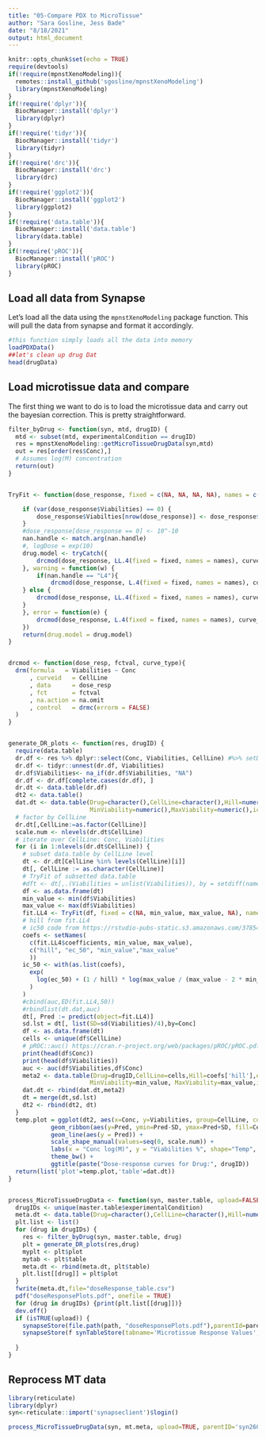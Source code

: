 ```yaml
---
title: "05-Compare PDX to MicroTissue"
author: "Sara Gosline, Jess Bade"
date: "8/18/2021"
output: html_document
---
```


```r
knitr::opts_chunk$set(echo = TRUE)
require(devtools)
if(!require(mpnstXenoModeling)){
  remotes::install_github('sgosline/mpnstXenoModeling')
  library(mpnstXenoModeling)
}
if(!require('dplyr')){
  BiocManager::install('dplyr')
  library(dplyr)
}
if(!require('tidyr')){
  BiocManager::install('tidyr')
  library(tidyr)
}
if(!require('drc')){
  BiocManager::install('drc')
  library(drc)
}
if(!require('ggplot2')){
  BiocManager::install('ggplot2')
  library(ggplot2)
}
if(!require('data.table')){
  BiocManager::install('data.table')
  library(data.table)
}
if(!require('pROC')){
  BiocManager::install('pROC')
  library(pROC)
}
```

## Load all data from Synapse

Let's load all the data using the `mpnstXenoModeling` package function. This will pull the data from synapse and format it accordingly.

```r
#this function simply loads all the data into memory
loadPDXData()
##let's clean up drug Dat
head(drugData)

```

## Load microtissue data and compare
The first thing we want to do is to load the microtissue data and carry out the bayesian correction. This is pretty straightforward.

```r

filter_byDrug <- function(syn, mtd, drugID) {
  mtd <- subset(mtd, experimentalCondition == drugID)
  res = mpnstXenoModeling::getMicroTissueDrugData(syn,mtd)
  out = res[order(res$Conc),]
  # Assumes log(M) concentration
  return(out)
}


TryFit <- function(dose_response, fixed = c(NA, NA, NA, NA), names = c(NA, NA, NA, NA), nan.handle = c("LL4", "L4"), curve_type){

    if (var(dose_response$Viabilities) == 0) {
        dose_response$Viabilties[nrow(dose_response)] <- dose_response$Viabilities[nrow(dose_response)] + 10^-10
    }
    #dose_response[dose_response == 0] <- 10^-10
    nan.handle <- match.arg(nan.handle)
    #, logDose = exp(10)
    drug.model <- tryCatch({
        drcmod(dose_response, LL.4(fixed = fixed, names = names), curve_type)
    }, warning = function(w) {
        if(nan.handle == "L4"){
            drcmod(dose_response, L.4(fixed = fixed, names = names), curve_type)
    } else {
        drcmod(dose_response, LL.4(fixed = fixed, names = names), curve_type)
    }
    }, error = function(e) {
        drcmod(dose_response, L.4(fixed = fixed, names = names), curve_type)
    })
    return(drug.model = drug.model)
}


drcmod <- function(dose_resp, fctval, curve_type){
  drm(formula   = Viabilities ~ Conc
      , curveid   = CellLine
      , data      = dose_resp
      , fct       = fctval
      , na.action = na.omit
      , control   = drmc(errorm = FALSE)
  )
}


generate_DR_plots <- function(res, drugID) {
  require(data.table)
  dr.df <- res %>% dplyr::select(Conc, Viabilities, CellLine) #%>% setDT()
  dr.df <- tidyr::unnest(dr.df, Viabilities)
  dr.df$Viabilities<- na_if(dr.df$Viabilities, "NA")
  dr.df <- dr.df[complete.cases(dr.df), ]
  dr.dt <- data.table(dr.df)
  dt2 <- data.table()
  dat.dt <- data.table(Drug=character(),CellLine=character(),Hill=numeric(),ec50=numeric(),
                       MinViability=numeric(),MaxViability=numeric(),ic50=numeric(),auc=numeric())
  # factor by CellLine
  dr.dt[,CellLine:=as.factor(CellLine)]
  scale.num <- nlevels(dr.dt$CellLine)
  # iterate over CellLine: Conc, Viabilities
  for (i in 1:nlevels(dr.dt$CellLine)) {
    # subset data.table by CellLine level
    dt <- dr.dt[CellLine %in% levels(CellLine)[i]]
    dt[, CellLine := as.character(CellLine)]
    # TryFit of subsetted data.table
    #dft <- dt[,.(Viabilities = unlist(Viabilities)), by = setdiff(names(dt), 'Viabilities')]
    df <- as.data.frame(dt)
    min_value <- min(df$Viabilities)
    max_value <- max(df$Viabilities)
    fit.LL4 <- TryFit(df, fixed = c(NA, min_value, max_value, NA), names = c("hill", "min_value", "max_value", "ec_50"), nan.handle = "L4", "CellLine")
    # hill from fit.LL4
    # ic50 code from https://rstudio-pubs-static.s3.amazonaws.com/378543_5b5bda32bf0541a485ccc49efbea680a.html
    coefs <- setNames(
      c(fit.LL4$coefficients, min_value, max_value),
      c("hill", "ec_50", "min_value","max_value"
      ))
    ic_50 <- with(as.list(coefs),
      exp(
        log(ec_50) + (1 / hill) * log(max_value / (max_value - 2 * min_value)) #log(ec_50)
      )
    )
    #cbind(auc,ED(fit.LL4,50))
    #rbindlist(dt.dat,auc)
    dt[, Pred := predict(object=fit.LL4)]
    sd.lst = dt[, list(SD=sd(Viabilities)/4),by=Conc]
    df <- as.data.frame(dt)
    cells <- unique(df$CellLine)
    # pROC::auc() https://cran.r-project.org/web/packages/pROC/pROC.pdf
    print(head(df$Conc))
    print(head(df$Viabilities))
    auc <- auc(df$Viabilities,df$Conc)
    meta2 <- data.table(Drug=drugID,CellLine=cells,Hill=coefs['hill'],ec50=coefs['ec_50'],
                       MinViability=min_value, MaxViability=max_value,ic50=ic_50,auc=as.numeric(auc))
    dat.dt <- rbind(dat.dt,meta2)
    dt = merge(dt,sd.lst)
    dt2 <- rbind(dt2, dt)
  }
  temp.plot = ggplot(dt2, aes(x=Conc, y=Viabilities, group=CellLine, color=CellLine, shape=CellLine)) +
            geom_ribbon(aes(y=Pred, ymin=Pred-SD, ymax=Pred+SD, fill=CellLine), alpha=0.2, color=NA) +
            geom_line(aes(y = Pred)) +
            scale_shape_manual(values=seq(0, scale.num)) +
            labs(x = "Conc log(M)", y = "Viabilities %", shape="Temp", color="Temp") +
            theme_bw() +
            ggtitle(paste("Dose-response curves for Drug:", drugID))
  return(list('plot'=temp.plot,'table'=dat.dt))
}


process_MicroTissueDrugData <- function(syn, master.table, upload=FALSE, path='.', parentID=NULL){
  drugIDs <- unique(master.table$experimentalCondition)
  meta.dt <- data.table(Drug=character(),CellLine=character(),Hill=numeric(),ec50=numeric(),MinViability=numeric(),MaxViability=numeric(),ic50=numeric(),auc=numeric())
  plt.list <- list()
  for (drug in drugIDs) {
    res <- filter_byDrug(syn, master.table, drug)
    plt = generate_DR_plots(res,drug)
    myplt <- plt$plot
    mytab <- plt$table
    meta.dt <- rbind(meta.dt, plt$table)
    plt.list[[drug]] = plt$plot
  }
  fwrite(meta.dt,file="doseResponse_table.csv")
  pdf("doseResponsePlots.pdf", onefile = TRUE)
  for (drug in drugIDs) {print(plt.list[[drug]])}
  dev.off()
  if (isTRUE(upload)) {
    synapseStore(file.path(path, "doseResponsePlots.pdf"),parentId=parentID)
    synapseStore(f synTableStore(tabname='Microtissue Response Values',tab=meta.dt,parentId='syn21984813')ile.path(path, "doseResponse_table.csv"),parentId=parentID)
   
  }
}

```

## Reprocess MT data
```r
library(reticulate)
library(dplyr)
syn<-reticulate::import('synapseclient')$login()

process_MicroTissueDrugData(syn, mt.meta, upload=TRUE, parentID='syn26066928')
```
